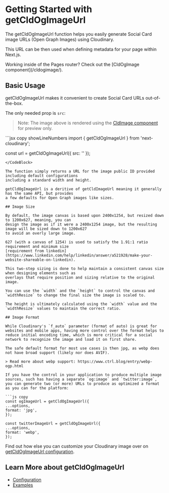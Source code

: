 


<Head>
  <title>getCldOgImageUrl - Next Cloudinary</title>
  <meta name="og:title" content="Getting Started with getCldOgImageUrl - Next Cloudinary" />
  <meta name="og:url" content={`https://next.cloudinary.dev/getcldogimageurl/basic-usage`} />
</Head>

<OgImage
  title="getCldOgImageUrl"
  twitterTitle="Getting Started with getCldOgImageUrl"
/>

# Getting Started with getCldOgImageUrl

The getCldOgImageUrl function helps you easily generate Social Card image URLs (Open Graph Images) using Cloudinary.

This URL can be then used when defining metadata for your page within Next.js.

<Callout emoji={false} type="info">
  Working inside of the Pages router? Check out the [CldOgImage component](/cldogimage/).
</Callout>

## Basic Usage

getCldOgImageUrl makes it convenient to create Social Card URLs out-of-the-box.

The only needed prop is `src`:

<HeaderImage>
  <CldImage
    src={getCldOgImageUrl({
      src: `${process.env.IMAGES_DIRECTORY}/galaxy`
    })}
    width="1200"
    height="627"
    sizes="(max-width: 480px) 100vw, 50vw"
    alt=""
    preserveTransformations
  />
</HeaderImage>

> Note: The image above is rendered using the [CldImage component](/cldimage/) for preview only.

<CodeBlock>
  ```jsx copy showLineNumbers
  import { getCldOgImageUrl } from 'next-cloudinary';

  const url = getCldOgImageUrl({
    src: '<Public ID>'
  });
  ```
</CodeBlock>

The function simply returns a URL for the image public ID provided including default configurations
including a standard width and height.

getCldOgImageUrl is a deritive of getCldImageUrl meaning it generally has the same API, but provides
a few defaults for Open Graph images like sizes.

## Image Size

By default, the image canvas is based upon 2400x1254, but resized down to 1200x627, meaning, you can
design the image as if it were a 2400x1254 image, but the resulting image will be sized down to 1200x627
to avoid an overly large image.

627 (with a canvas of 1254) is used to satisfy the 1.91:1 ratio requirement and minimum size
[requirement from linkedin](https://www.linkedin.com/help/linkedin/answer/a521928/make-your-website-shareable-on-linkedin).

This two-step sizing is done to help maintain a consistent canvas size when designing elements such as
overlays that require position and sizing relative to the original image.

You can use the `width` and the `height` to control the canvas and `widthResize` to change the final size the image is scaled to.

The height is ultimately calculated using the `width` value and the `widthResize` values to maintain the correct ratio.

## Image Format

While Cloudinary's `f_auto` parameter (format of auto) is great for websites and mobile apps, having more control over the format helps to reduce initial encoding time, which is more critical for a social network to recognize the image and load it on first share.

The safe default format for most use cases is then jpg, as webp does not have broad support (likely nor does AVIF).

> Read more about webp support: https://www.ctrl.blog/entry/webp-ogp.html

If you have the control in your application to produce multiple image sources, such has having a separate `og:image` and `twitter:image`, you can generate two (or more) URLs to produce as optimized a format as you can for the platform:

```js copy
const ogImageUrl = getCldOgImageUrl({
  ...options,
  format: 'jpg',
});

const twitterImageUrl = getCldOgImageUrl({
  ...options,
  format: 'webp',
});
```

Find out how else you can customize your Cloudinary image over on [getCldOgImageUrl configuration](/getcldogimageurl/configuration).

## Learn More about getCldOgImageUrl
* [Configuration](/getcldogimageurl/configuration)
* [Examples](/getcldogimageurl/examples)